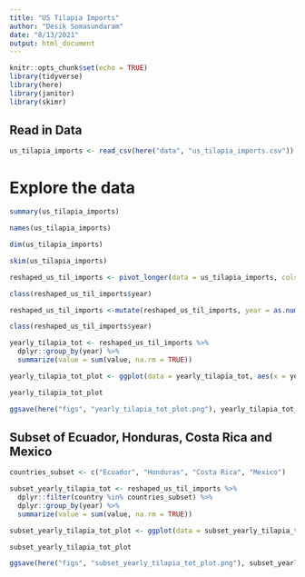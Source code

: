```yaml
---
title: "US Tilapia Imports"
author: "Desik Somasundaram"
date: "8/13/2021"
output: html_document
---
```


```r
knitr::opts_chunk$set(echo = TRUE)
library(tidyverse)
library(here)
library(janitor)
library(skimr)
```

## Read in Data

```r
us_tilapia_imports <- read_csv(here("data", "us_tilapia_imports.csv"))
```
# Explore the data

```r
summary(us_tilapia_imports)

names(us_tilapia_imports)

dim(us_tilapia_imports)

skim(us_tilapia_imports)
```
```r
reshaped_us_til_imports <- pivot_longer(data = us_tilapia_imports, cols = !country, names_to = "year")

class(reshaped_us_til_imports$year)

reshaped_us_til_imports <-mutate(reshaped_us_til_imports, year = as.numeric(year))

class(reshaped_us_til_imports$year)
```
```r

yearly_tilapia_tot <- reshaped_us_til_imports %>% 
  dplyr::group_by(year) %>% 
  summarize(value = sum(value, na.rm = TRUE))

yearly_tilapia_tot_plot <- ggplot(data = yearly_tilapia_tot, aes(x = year, y = value)) + geom_line() + labs(title = "Total US Tilapia Imports by Year") + xlab("Year") + ylab("Tilapia Imports Total Weights (in thousands of pounds)")

yearly_tilapia_tot_plot

ggsave(here("figs", "yearly_tilapia_tot_plot.png"), yearly_tilapia_tot_plot)
```
## Subset of Ecuador, Honduras, Costa Rica and Mexico

```r

countries_subset <- c("Ecuador", "Honduras", "Costa Rica", "Mexico")

subset_yearly_tilapia_tot <- reshaped_us_til_imports %>% 
  dplyr::filter(country %in% countries_subset) %>% 
  dplyr::group_by(year) %>% 
  summarize(value = sum(value, na.rm = TRUE))

subset_yearly_tilapia_tot_plot <- ggplot(data = subset_yearly_tilapia_tot, aes(x = year, y = value)) + geom_line() + labs(title = "US Tilapia Imports by Year from Ecuador, Honduras, Costa Rica and Mexico") + xlab("Year") + ylab("Tilapia Imports Total Weights (in thousands of pounds)")

subset_yearly_tilapia_tot_plot

ggsave(here("figs", "subset_yearly_tilapia_tot_plot.png"), subset_yearly_tilapia_tot_plot)
```

